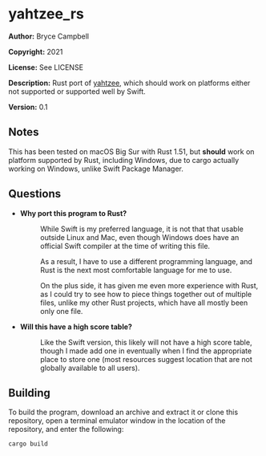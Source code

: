 =yahtzee_rs=

'''Author:''' Bryce Campbell

'''Copyright:''' 2021

'''License:''' See LICENSE

'''Description:''' Rust port of <a href="https://github.com/bryceac/yahtzee">yahtzee</a>, which should work on platforms either not supported or supported well by Swift.

'''Version:''' 0.1

==Notes==

This has been tested on macOS Big Sur with Rust 1.51, but <strong>should</strong> work on platform supported by Rust, including Windows, due to cargo actually working on Windows, unlike Swift Package Manager.

==Questions==

<ul>
<li>
<dl>
<dt style="font-weight:bold">Why port this program to Rust?</dt>
<dd>
<p>While Swift is my preferred language, it is not that that usable outside Linux and Mac, even though Windows does have an official Swift compiler at the time of writing this file.</p>
<p>As a result, I have to use a different programming language, and Rust is the next most comfortable language for me to use.</p>
<p>On the plus side, it has given me even more experience with Rust, as I could try to see how to piece things together out of multiple files, unlike my other Rust projects, which have all mostly been only one file.</p>
</dl>
</li>
<li>
<dt style="font-weight:bold">Will this have a high score table?</dt>
<dd>
<p>Like the Swift version, this likely will not have a high score table, though I made add one in eventually when I find the appropriate place to store one (most resources suggest location that are not globally available to all users).</p>
</dd>
</li>
</ul>

==Building==

To build the program, download an archive and extract it or clone this repository, open a terminal emulator window in the location of the repository, and enter the following:

<pre>
cargo build
</pre>